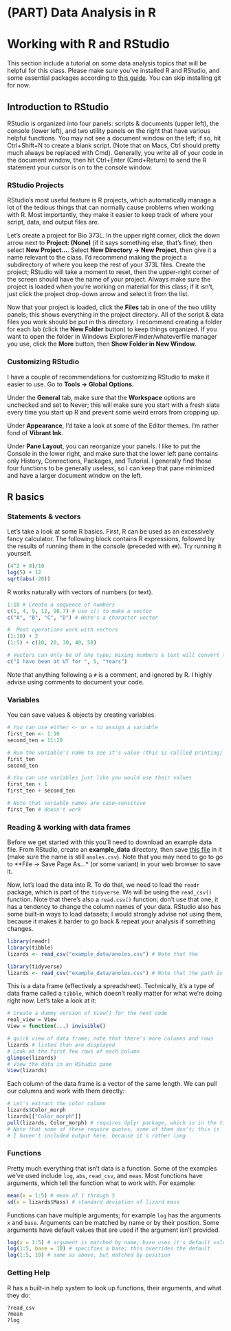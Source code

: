 # (PART) Data Analysis in R  {-}

# Working with R and RStudio {#r-intro}

This section include a tutorial on some data analysis topics that will be helpful for this class. Please make sure you've installed R and RStudio, and some essential packages according to [this guide](https://github.com/Christopher-Peterson/R-workshop-setup). You can skip installing git for now.

## Introduction to RStudio {#r-intro-rstudio}

RStudio is organized into four panels: scripts & documents (upper left), the console (lower left), and two utility panels on the right that have various helpful functions. You may not see a document window on the left; if so, hit Ctrl+Shift+N to create a blank script. (Note that on Macs, Ctrl should pretty much always be replaced with Cmd). Generally, you write all of your code in the document window, then hit Ctrl+Enter (Cmd+Return) to send the R statement your cursor is on to the console window.  

### RStudio Projects

RStudio's most useful feature is R projects, which automatically manage a lot of the tedious things that can normally cause problems when working with R. Most importantly, they make it easier to keep track of where your script, data, and output files are. 

Let's create a project for Bio 373L. In the upper right corner, click the down arrow next to **Project: (None)** (if it says something else, that's fine), then select **New Project...**. Select **New Directory -> New Project**, then give it a name relevant to the class. I'd recommend making the project a subdirectory of where you keep the rest of your 373L files.  Create the project; RStudio will take a moment to reset, then the upper-right corner of the screen should have the name of your project. Always make sure the project is loaded when you're working on material for this class; if it isn't, just click the project drop-down arrow and select it from the list.  

Now that your project is loaded, click the **Files** tab in one of the two utility panels; this shows everything in the project directory. All of the script & data files you work should be put in this directory. I recommend creating a folder for each lab (click the **New Folder** button) to keep things organized. If you want to open the folder in Windows Explorer/Finder/whateverfile manager you use, click the **More** button, then **Show Folder in New Window.**

### Customizing RStudio

I have a couple of recommendations for customizing RStudio to make it easier to use. Go to **Tools -> Global Options.**

Under the **General** tab, make sure that the **Workspace** options are unchecked and set to Never; this will make sure you start with a fresh slate every time you start up R and prevent some weird errors from cropping up.  

Under **Appearance**, I'd take a look at some of the Editor themes.  I'm rather fond of **Vibrant Ink**. 

Under **Pane Layout**, you can reorganize your panels. I like to put the Console in the lower right, and make sure that the lower left pane contains only History, Connections, Packages, and Tutorial.  I generally find those four functions to be generally useless, so I can keep that pane minimized and have a larger document window on the left.  

## R basics

### Statements & vectors

Let's take a look at some R basics. First, R can be used as an excessively fancy calculator. The following block contains R expressions, followed by the results of running them in the console (preceded with `##`). Try running it yourself.  

```r
(4^2 + 8)/10
log(5) + 12
sqrt(abs(-20))
```

R works naturally with vectors of numbers (or text).

```r
1:10 # Create a sequence of numbers
c(1, 4, 9, 12, 98.7) # use c() to make a vector
c("A", "B", "C", "D") # Here's a character vector

#  Most operations work with vectors
(1:10) + 2
(1:5) + c(10, 20, 30, 40, 50)

# Vectors can only be of one type; mixing numbers & text will convert them all to text
c("I have been at UT for ", 5, "Years")
```

Note that anything following a `#` is a comment, and ignored by R.  I highly advise using comments to document your code.  

### Variables

You can save values & objects by creating variables.

```r
# You can use either <- or = to assign a variable
first_ten <- 1:10
second_ten = 11:20 

# Run the variable's name to see it's value (this is callled printing)
first_ten
second_ten

# You can use variables just like you would use their values
first_ten + 1 
first_ten + second_ten

# Note that variable names are case-sensitive
first_Ten # doesn't work
```

### Reading & working with data frames

Before we get started with this you'll need to download an example data file. From RStudio, create an **example_data** directory, then save [this file](https://raw.githubusercontent.com/Christopher-Peterson/Bio373L-Book/master/example_data/anoles.csv) in it (make sure the name is still `anoles.csv`). Note that you may need to go to go to **File -> Save Page As...* (or some variant) in your web browser to save it.  

Now, let's load the data into R.
To do that, we need to load the `readr` package, which is part of the `tidyverse`.
We will be using the `read_csv()` function.
Note that there's also a `read.csv()` function; don't use that one, it has a tendency to change the column names of your data.
RStudio also has some built-in ways to load datasets; I would strongly advise not using them, because it makes it harder to go back & repeat your analysis if something changes.
```r
library(readr)
library(tibble)
lizards <- read_csv("example_data/anoles.csv") # Note that the 
```
```r
library(tidyverse) 
lizards <- read_csv("example_data/anoles.csv") # Note that the path is relative to your project directory.
```

This is a data frame (effectively a spreadsheet). Technically, it's a type of data frame called a `tibble`, which doesn't really matter for what we're doing right now.  Let's take a look at it:

```r
# Create a dummy version of View() for the next code
real_view = View
View = function(...) invisible()
```

```r
# quick view of data frame; note that there's more columns and rows 
lizards # listed than are displayed
# Look at the first few rows of each column
glimpse(lizards)
# View the data in an RStudio pane
View(lizards)
```

Each column of the data frame is a vector of the same length. We can pull our columns and work with them directly:

```r
# Let's extract the color column
lizards$Color_morph
lizards[["Color_morph"]] 
pull(lizards, Color_morph) # requires dplyr package, which is in the tidyverse
# Note that some of these require quotes, some of them don't; this is 
# I haven't included output here, because it's rather long
```

### Functions

Pretty much everything that isn't data is a function.  Some of the examples we've used include `log`, `abs`, `read_csv`, and `mean`. Most functions have arguments, which tell the function what to work with.  For example:

```r
mean(x = 1:5) # mean of 1 through 5
sd(x = lizards$Mass) # standard deviation of lizard mass
```

Functions can have multiple arguments; for example `log` has the arguments `x` and `base`. Arguments can be matched by name or by their position. Some arguments have default values that are used if the argument isn't provided.  

```r
log(x = 1:5) # argument is matched by name; base uses it's default value
log(1:5, base = 10) # specifies a base; this overrides the default
log(1:5, 10) # same as above, but matched by position
```

### Getting Help

R has a built-in help system to look up functions, their arguments, and what they do:

```r
?read_csv
?mean
?log
```


